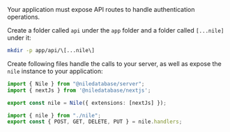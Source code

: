 
<NileAsDeps />

<Step>
Your application must expose API routes to handle authentication operations.

Create a folder called `api` under the `app` folder and a folder called `[...nile]` under it:

```bash
mkdir -p app/api/\[...nile\]
```

Create following files handle the calls to your server, as well as expose the `nile` instance to your application:

```typescript app/api/[...nile]/nile.ts
import { Nile } from "@niledatabase/server";
import { nextJs } from '@niledatabase/nextjs';

export const nile = Nile({ extensions: [nextJs] });
```

```typescript app/api/[...nile]/route.ts
import { nile } from "./nile";
export const { POST, GET, DELETE, PUT } = nile.handlers;
```
</Step>